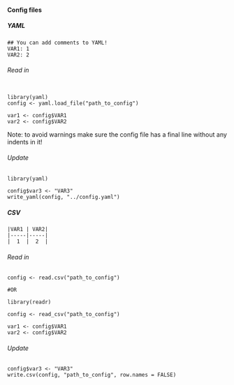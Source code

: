 #### Config files {-}

##### YAML {-}

```
## You can add comments to YAML!
VAR1: 1
VAR2: 2
```

###### Read in {-}

```

library(yaml)
config <- yaml.load_file("path_to_config")

var1 <- config$VAR1
var2 <- config$VAR2
```
Note: to avoid warnings make sure the config file has a final line without any indents in it!

###### Update {-}

```
library(yaml)

config$var3 <- "VAR3"
write_yaml(config, "../config.yaml")
```

<!-- ##### JSON {-} -->

<!-- ```json -->
<!-- { -->
<!-- "VAR1" = 1, -->
<!-- "VAR2" = 2 -->
<!-- } -->

<!-- ``` -->

<!-- ###### Read in {-} -->

<!-- ``` -->
<!-- library(json) -->

<!-- ``` -->

<!-- ###### Update {-} -->

<!-- ``` -->
<!-- ``` -->

##### CSV {-}

```csv
|VAR1 | VAR2|
|-----|-----|
|  1  |  2  |
```

###### Read in {-}

```
config <- read.csv("path_to_config")

#OR

library(readr)

config <- read_csv("path_to_config")

var1 <- config$VAR1
var2 <- config$VAR2

```

###### Update {-}

```
config$var3 <- "VAR3"
write.csv(config, "path_to_config", row.names = FALSE)

```
